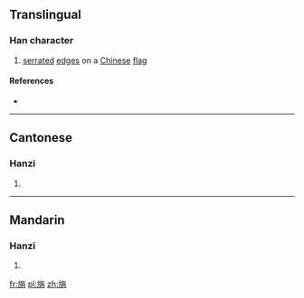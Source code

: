 ==Translingual==

===Han character===
{{Han char|rn=70|rad=方|as=09|sn=13|four=0822<sub>7</sub>|canj=卜尸人火月 (YSOFB)|ids=⿸⿰[[方]][[𠂉]][[肖]]}}

# [[serrate]]d [[edge]]s on a [[Chinese]] [[flag]]

====References====
* {{Han ref|kx=0484.200|dkj=13678|dj=0846.190|hdz=32183.080|uh=65D3|ud=26067|bh=DDBE|bd=56766}}

----

==Cantonese==

===Hanzi===
{{yue-hanzi|jyut=[[saau1]]|y=saau1}}

# {{defn|lang=yue|sort=方09}}

----

==Mandarin==

===Hanzi===
{{cmn-hanzi|pin=[[shāo]] ([[shao1]])|wg=shao<sup>1</sup>}}

# {{defn|lang=cmn|sort=方09}}

[[fr:旓]]
[[pl:旓]]
[[zh:旓]]